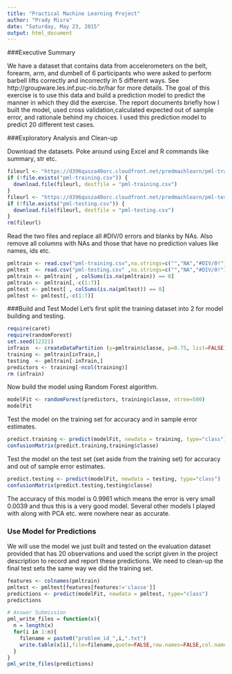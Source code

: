 ```yaml
---
title: "Practical Machine Learning Project"
author: "Prady Misra"
date: "Saturday, May 23, 2015"
output: html_document
---
```


###Executive Summary

We have a dataset that contains data from accelerometers on the belt, forearm, arm, and dumbell of 6 participants who were asked to perform barbell lifts correctly and incorrectly in 5 different ways. See http://groupware.les.inf.puc-rio.br/har for more details. The goal of this exercise is to use this data and build a prediction model to predict the manner in which they did the exercise. The report documents briefly how I built the model, used cross validation,calculated expected out of sample error, and rationale behind my choices. I used this prediction model to predict 20 different test cases. 

###Exploratory Analysis and Clean-up

Download the datasets. Poke around using Excel and R commands like summary, str etc.
```r
fileurl <- "https://d396qusza40orc.cloudfront.net/predmachlearn/pml-training.csv"
if (!file.exists("pml-training.csv")) {
  download.file(fileurl, destfile = "pml-training.csv")
}
fileurl <- "https://d396qusza40orc.cloudfront.net/predmachlearn/pml-testing.csv"
if (!file.exists("pml-testing.csv")) {
  download.file(fileurl, destfile = "pml-testing.csv")
}
rm(fileurl)
```

Read the two files and replace all #DIV/0 errors and blanks by NAs. Also remove all columns with NAs and those that have no prediction values like names, ids etc.
```r
pmltrain <- read.csv("pml-training.csv",na.strings=c("","NA","#DIV/0!"))
pmltest  <- read.csv("pml-testing.csv" ,na.strings=c("","NA","#DIV/0!"))
pmltrain <- pmltrain[ , colSums(is.na(pmltrain)) == 0]
pmltrain <- pmltrain[,-c(1:7)]
pmltest <- pmltest[ , colSums(is.na(pmltest)) == 0]
pmltest <- pmltest[,-c(1:7)]
```
###Build and Test Model
Let's first split the training dataset into 2 for model building and testing.
```r
require(caret)
require(randomForest)
set.seed(12321)
inTrain  <- createDataPartition (y=pmltrain$classe, p=0.75, list=FALSE)
training <- pmltrain[inTrain,]
testing  <- pmltrain[-inTrain,]
predictors <- training[-ncol(training)]
rm (inTrain)
```
Now build the model using Random Forest algorithm.
```r
modelFit <- randomForest(predictors, training$classe, ntree=500)
modelFit
```
Test the model on the training set for accuracy and in sample error estimates.
```r
predict.training <- predict(modelFit, newdata = training, type="class")
confusionMatrix(predict.training,training$classe)
```
Test the model on the test set (set aside from the training set) for accuracy and out of sample error estimates.
```r
predict.testing <- predict(modelFit, newdata = testing, type="class")
confusionMatrix(predict.testing,testing$classe)
```
The accuracy of this model is 0.9961 which means the error is very small 0.0039 and thus this is a very good model. Several other models I played with along with PCA etc. were nowhere near as accurate.

### Use Model for Predictions
We will use the model we just built and tested on the evaluation dataset provided that has 20 observations and used the script given in the project description to record and report these predictions. We need to clean-up the final test sets the same way we did the training set.
```r
features <- colnames(pmltrain)
pmltest <- pmltest[features[features!='classe']]
predictions <- predict(modelFit, newdata = pmltest, type="class")
predictions

# Answer Submission
pml_write_files = function(x){
  n = length(x)
  for(i in 1:n){
    filename = paste0("problem_id_",i,".txt")
    write.table(x[i],file=filename,quote=FALSE,row.names=FALSE,col.names=FALSE)
  }
}
pml_write_files(predictions)
```

